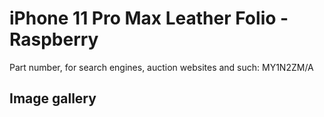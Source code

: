 
# iPhone 11 Pro Max Leather Folio - Raspberry

Part number, for search engines, auction websites and such: MY1N2ZM/A

## Image gallery

<div style={{ width: '100%', maxWidth: '768px' }}>
<GalleryComponent
    images={[
      {
        original: "/everysource/MY1N2.webp",
        thumbnail: "/everypreview/MY1N2.webp",
      },
      {
        original: "/everysource/MY1N2_AV1.webp",
        thumbnail: "/everypreview/MY1N2_AV1.webp",
      },
      {
        original: "/everysource/MY1N2_AV2.webp",
        thumbnail: "/everypreview/MY1N2_AV2.webp",
      },
      {
        original: "/everysource/MY1N2_AV3.webp",
        thumbnail: "/everypreview/MY1N2_AV3.webp",
      },
      {
        original: "/everysource/MY1N2_AV4.webp",
        thumbnail: "/everypreview/MY1N2_AV4.webp",
      },
      {
        original: "/everysource/MY1N2_AV5.webp",
        thumbnail: "/everypreview/MY1N2_AV5.webp",
      }
    ]}
  />
</div>